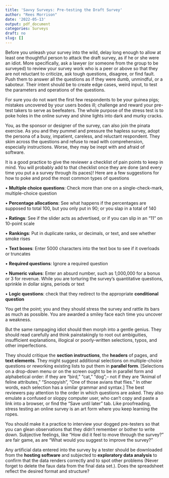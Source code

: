 ```yaml
---
title: 'Savvy Surveys: Pre-testing the Draft Survey'
author: "Rees Morrison"
date: '2022-05-13'
output: pdf_document
categories: Surveys
draft: no
slug: []
---
```


Before you unleash your survey into the wild, delay long enough to allow at least one thoughtful person to attack the draft survey, as if he or she were an idiot.  More specifically, ask a lawyer (or someone from the group to be surveyed) to review your survey work who is a peer or above so that they are not reluctant to criticize, ask tough questions, disagree, or find fault.  Push them to answer all the questions as if they were dumb, unmindful, or a saboteur.  Their intent should be to create edge cases, weird input, to test the parameters and operations of the questions.  

For sure you do not want the first few respondents to be your guinea pigs; mistakes uncovered by your users bodes ill; challenge and reward your pre-test takers to serve as beefeaters. The whole purpose of the stress test is to poke holes in the online survey and shine lights into dark and murky cracks.  

You, as the sponsor or designer of the survey, can also join the pinata exercise.  As you and they pummel and pressure the hapless survey, adopt the persona of a busy, impatient, careless, and reluctant respondent.  They skim across the questions and refuse to read with comprehension, especially instructions.  Worse, they may be inept with and afraid of software.

It is a good practice to give the reviewer a checklist of pain points to keep in mind.  You will probably add to that checklist once they are done (and every time you put a a survey through its paces)!  Here are a few suggestions for how to poke and prod the most common types of questions

•	**Multiple choice questions**: Check more than one on a single-check-mark, multiple-choice question

•	**Percentage allocations**:  See what happens if the percentages are supposed to total 100, but you only put in 90; or you slap in a total of 140  

•	**Ratings**:  See if the slider acts as advertised, or if you can slip in an “11” on 10-point scale

•	**Rankings**: Put in duplicate ranks, or decimals, or text, and see whether smoke rises

•	**Text boxes**: Enter 5000 characters into the text box to see if it overloads or truncates

•	**Required questions**:  Ignore a required question

•	**Numeric values**:   Enter an absurd number, such as 1,000,000 for a bonus or 3 for revenue.  While you are torturing the survey’s quantitative questions, sprinkle in dollar signs, periods or text  

•	**Logic questions**: check that they redirect to the appropriate **conditional question**

You get the point; you and they should stress the survey and rattle its bars as much as possible.  You are awarded a smiley face each time you uncover a weakness.

But the same rampaging idiot should then morph into a gentle genius.  They should read carefully and think painstakingly to root out ambiguities, insufficient explanations, illogical or poorly-written selections, typos, and other imperfections.  

They should critique the **section instructions**, the **headers** of pages, and **text elements**.  They might suggest additional selections on multiple-choice questions or reworking existing lists to put them in **parallel form**.  [Selections on a drop-down menu or on the screen ought to be in parallel form and alphabetical order: if they are “bird,” “cat,” “dog”,– not if they are “Animal of feline attributes,” “Snoopyish”, “One of those avians that flies.”  In other words, each selection has a similar grammar and syntax.]  The best reviewers pay attention to the order in which questions are asked.  They also emulate a confused or sloppy computer user, who can’t copy and paste a link into a browser, or find the “Save until later” tab.   Like proofreading, stress testing an online survey is an art form where you keep learning the ropes.

You should make it a practice to interview your dogged pre-testers so that you can glean observations that they didn’t remember or bother to write down.  Subjective feelings, like “How did it feel to move through the survey?” are fair game, as are “What would you suggest to improve the survey?”

Any artificial data entered into the survey by a tester should be downloaded from the **hosting software** and subjected to **exploratory data analysis** to confirm that the data renders correctly and to spot other problems (Never forget to delete the faux data from the final data set.).  Does the spreadsheet reflect the desired format and structure?  

<!-- Book: 1 Development early -->
<!-- Source: TVPi -->
